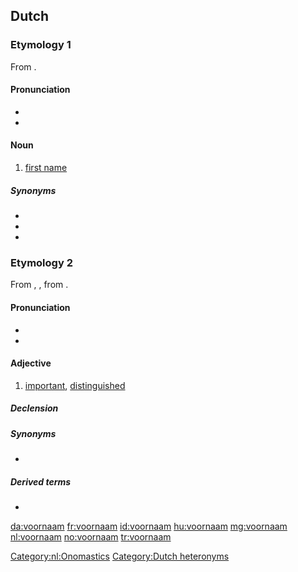 ==Dutch==

===Etymology 1===
From {{prefix|voor|naam|lang=nl}}.

====Pronunciation====
* {{IPA|/ˈvoːrˌnaːm/|lang=nl}}
* {{audio|Nl-vóórnaam.ogg|Audio|lang=nl}}

====Noun====
{{nl-noun|m|-en|voornaampje}}

# [[first name]]

=====Synonyms=====
* {{l|nl|doopnaam}}
* {{l|nl|persoonsnaam}}
* {{l|nl|roepnaam}}

===Etymology 2===
From {{inh|nl|dum|voorneem}}, {{m|dum|voornaem}}, from {{etyl|gmh|nl}} {{m|gmh|vornēme}}.

====Pronunciation====
* {{IPA|/voːrˈnaːm/|lang=nl}}
* {{audio|Nl-voornáám.ogg|Audio|lang=nl}}

====Adjective====
{{nl-adj|voornamer}}

# [[important]], [[distinguished]]

=====Declension=====
{{nl-decl-adj|voorname}}

=====Synonyms=====
* {{l|nl|belangrijk}}

=====Derived terms=====
* {{l|nl|voornamelijk}}

[[Category:nl:Onomastics]]
[[Category:Dutch heteronyms]]

[[da:voornaam]]
[[fr:voornaam]]
[[id:voornaam]]
[[hu:voornaam]]
[[mg:voornaam]]
[[nl:voornaam]]
[[no:voornaam]]
[[tr:voornaam]]